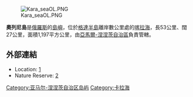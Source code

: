 [[Image:Kara_seaOL.PNG|thumb]]

'''奧列尼島'''是[[俄羅斯|俄羅斯]]的[[島嶼|島嶼]]，位於[[格達半島|格達半島]]離岸數公里處的[[喀拉海|喀拉海]]，長53公里、闊27公里，面積1,197平方公里，由[[亞馬爾-涅涅茨自治區|亞馬爾-涅涅茨自治區]]負責管轄。

==外部連結==
* Location: [http://worldmaps.web.infoseek.co.jp/russia_guide.htm]{{Wayback|url=http://worldmaps.web.infoseek.co.jp/russia_guide.htm |date=20080109202105 }}
* Nature Reserve: [https://web.archive.org/web/20071008044746/http://www.bigarctic.ru/Eng]

{{coord|display=title|72|26|N|77|36|E}}
{{Russia-geo-stub}}
[[Category:亚马尔-涅涅茨自治区岛屿|Category:亚马尔-涅涅茨自治区岛屿]]
[[Category:卡拉海|Category:卡拉海]]